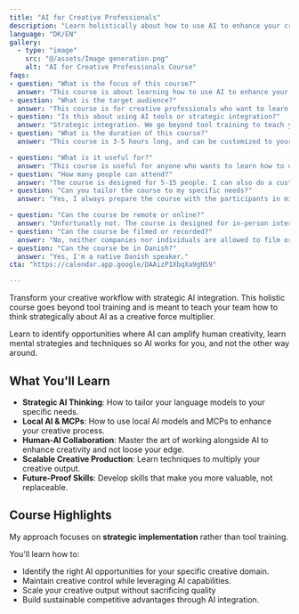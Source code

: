 ```yaml
---
title: "AI for Creative Professionals"
description: "Learn holistically about how to use AI to enhance your creative process."
language: "DK/EN"
gallery:
  - type: "image"
    src: "@/assets/Image generation.png"
    alt: "AI for Creative Professionals Course"
faqs:
- question: "What is the focus of this course?"
  answer: "This course is about learning how to use AI to enhance your creative process with any tool. We will cover the basics of AI, how to use it, and how to integrate it into your workflow."
- question: "What is the target audience?"
  answer: "This course is for creative professionals who want to learn how to use AI to enhance their creative process with any tool."
- question: "Is this about using AI tools or strategic integration?" 
  answer: "Strategic integration. We go beyond tool training to teach your team how to think strategically about AI as a creative force multiplier, ensuring they become more valuable, not replaceable."
- question: "What is the duration of this course?"
  answer: "This course is 3-5 hours long, and can be customized to your needs."

- question: "What is it useful for?"
  answer: "This course is useful for anyone who wants to learn how to use AI to enhance their creative process with any tool."
- question: "How many people can attend?"
  answer: "The course is designed for 5-15 people. I can also do a custom workshop for your company."
- question: "Can you tailor the course to my specific needs?"
  answer: "Yes, I always prepare the course with the participants in mind. The curriculum is adapted case-by-case to match your creative field, skill level, and specific AI goals."

- question: "Can the course be remote or online?"
  answer: "Unfortunatly not. The course is designed for in-person interaction. Participants need to present and listen to generated audio."
- question: "Can the course be filmed or recorded?"
  answer: "No, neither companies nor individuals are allowed to film or record the course. We take all the photos you want before or after the course."
- question: "Can the course be in Danish?"
  answer: "Yes, I'm a native Danish speaker."
cta: "https://calendar.app.google/DAAizP1XbqXa9gN59"

---
```


Transform your creative workflow with strategic AI integration. This holistic course goes beyond tool training and is meant to teach your team how to think strategically about AI as a creative force multiplier.

Learn to identify opportunities where AI can amplify human creativity, learn mental strategies and techniques so AI works for you, and not the other way around.



## What You'll Learn

- **Strategic AI Thinking**: How to tailor your language models to your specific needs.
- **Local AI & MCPs**: How to use local AI models and MCPs to enhance your creative process.
- **Human-AI Collaboration**: Master the art of working alongside AI to enhance creativity and not loose your edge.
- **Scalable Creative Production**: Learn techniques to multiply your creative output.
- **Future-Proof Skills**: Develop skills that make you more valuable, not replaceable. 

## Course Highlights

My approach focuses on **strategic implementation** rather than tool training. 

You'll learn how to:

- Identify the right AI opportunities for your specific creative domain.
- Maintain creative control while leveraging AI capabilities.
- Scale your creative output without sacrificing quality
- Build sustainable competitive advantages through AI integration.

